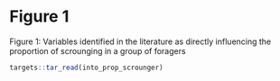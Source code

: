 # Figure 1

Figure 1: Variables identified in the literature as directly influencing the proportion of scrounging in a group of foragers

```r
targets::tar_read(into_prop_scrounger)
```

